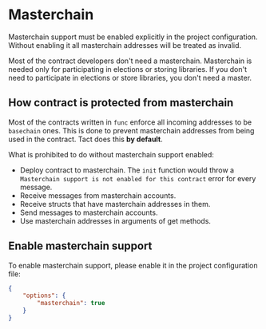 
# Masterchain

<Callout type="warning" emoji="⚠️">
Masterchain support must be enabled explicitly in the project configuration. Without enabling it all masterchain addresses will be treated as invalid.
</Callout>

Most of the contract developers don't need a masterchain. Masterchain is needed only for participating in elections or storing libraries. If you don't need to participate in elections or store libraries, you don't need a master.

## How contract is protected from masterchain

Most of the contracts written in `func` enforce all incoming addresses to be `basechain` ones. This is done to prevent masterchain addresses from being used in the contract. Tact does this **by default**.

What is prohibited to do without masterchain support enabled:
* Deploy contract to masterchain. The `init` function would throw a `Masterchain support is not enabled for this contract` error for every message.
* Receive messages from masterchain accounts.
* Receive structs that have masterchain addresses in them.
* Send messages to masterchain accounts.
* Use masterchain addresses in arguments of get methods.

## Enable masterchain support

To enable masterchain support, please enable it in the project configuration file:
```json
{
    "options": {
        "masterchain": true
    }
}
```